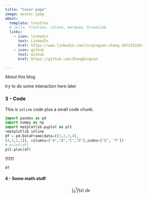 ```yaml
---
title: "Cover page"
image: avatar.jpeg
about:
  template: trestles
  # jolla, trestles, solana, marquee, broadside
  links:
    - icon: linkedin
      text: LinkedIn
      href: https://www.linkedin.com/in/qingsen-zhang-2672351b9/
    - icon: github
      text: Github
      href: https://github.com/ZhangQingsen

---
```


About this blog

try to do some interaction here later


### 3 - Code

This is `inline` code plus a small code chunk.

```python
import pandas as pd
import numpy as np
import matplotlib.pyplot as plt
%matplotlib inline
df = pd.DataFrame(data=[[1,2,3,4],
[4,3,2,1]], columns=["A","B","C","D"],index=["E", "F"])
# print(df)
plt.plot(df)
```

11111


```python
df
```

#### 4 - Some math stuff

$$
\int_0^1 f(x) \ dx
$$
